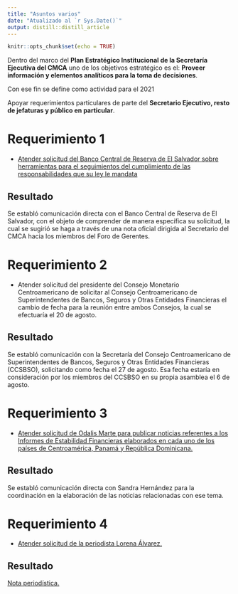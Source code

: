 ```yaml
---
title: "Asuntos varios"
date: "Atualizado al `r Sys.Date()`"
output: distill::distill_article
---
```


```r
knitr::opts_chunk$set(echo = TRUE)
```
Dentro del marco del **Plan Estratégico Institucional de la Secretaría Ejecutiva del CMCA**  uno de los objetivos estratégico es el: **Proveer información y elementos analíticos para la toma de decisiones**. 
 
Con ese fin se define como actividad para el 2021  

Apoyar requerimientos particulares de parte del **Secretario Ejecutivo, resto de jefaturas y público en particular**.


# Requerimiento 1

- [Atender solicitud del Banco Central de Reserva de El Salvador sobre herramientas para el seguimientos del cumplimiento de las responsabilidades que su ley le mandata](DOMINGO_1.htm)

## Resultado

Se establó comunicación directa con el Banco Central de Reserva de El Salvador, con el objeto de comprender de manera específica su solicitud, la cual se sugirió se haga a través de una nota oficial dirigida al Secretario del CMCA hacia los miembros del Foro de Gerentes.

# Requerimiento 2

- Atender solicitud del presidente del Consejo Monetario Centroamericano de solicitar al Consejo Centroamericano de Superintendentes de Bancos, Seguros y Otras Entidades Financieras el cambio de fecha para la reunión entre ambos Consejos, la cual se efectuaría el 20 de agosto.

## Resultado

Se establó comunicación con la Secretaría del Consejo Centroamericano de Superintendentes de Bancos, Seguros y Otras Entidades Financieras (CCSBSO), solicitando como fecha el 27 de agosto. Esa fecha estaría en consideración por los miembros del CCSBSO en su propia asamblea el 6 de agosto.

# Requerimiento 3

- [Atender solicitud de Odalis Marte para publicar noticias referentes a los Informes de Estabilidad Financieras elaborados en cada uno de los países de Centroamérica, Panamá y República Dominicana.](ODALIS_1.htm)

## Resultado

Se establó comunicación directa con Sandra Hernández para la coordinación en la elaboración de las noticias relacionadas con ese tema.




# Requerimiento 4

- [Atender solicitud de la periodista Lorena Álvarez.](PUBLICO_1.htm)

## Resultado

[Nota periodística.](https://elperiodico.com.gt/economia-2/finanzas/2021/08/09/riesgos-sistemicos-disminuyen-en-el-pais-tras-crisis-inicial-por-la-pandemia/)
